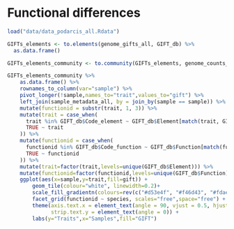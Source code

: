 # Functional differences

```r
load("data/data_podarcis_all.Rdata")
```

```r

GIFTs_elements <- to.elements(genome_gifts_all, GIFT_db) %>%
  as.data.frame()

GIFTs_elements_community <- to.community(GIFTs_elements, genome_counts_filt_all %>% column_to_rownames(., "genome") %>% tss(), GIFT_db)

GIFTs_elements_community %>%
    as.data.frame() %>%
    rownames_to_column(var="sample") %>%
    pivot_longer(!sample,names_to="trait",values_to="gift") %>%
    left_join(sample_metadata_all, by = join_by(sample == sample)) %>%
    mutate(functionid = substr(trait, 1, 3)) %>%
    mutate(trait = case_when(
      trait %in% GIFT_db$Code_element ~ GIFT_db$Element[match(trait, GIFT_db$Code_element)],
      TRUE ~ trait
    )) %>%
    mutate(functionid = case_when(
      functionid %in% GIFT_db$Code_function ~ GIFT_db$Function[match(functionid, GIFT_db$Code_function)],
      TRUE ~ functionid
    )) %>%
    mutate(trait=factor(trait,levels=unique(GIFT_db$Element))) %>%
    mutate(functionid=factor(functionid,levels=unique(GIFT_db$Function))) %>%
    ggplot(aes(x=sample,y=trait,fill=gift)) +
        geom_tile(colour="white", linewidth=0.2)+
        scale_fill_gradientn(colours=rev(c("#d53e4f", "#f46d43", "#fdae61", "#fee08b", "#e6f598", "#abdda4", "#ddf1da")))+
        facet_grid(functionid ~ species, scales="free",space="free") +
        theme(axis.text.x = element_text(angle = 90, vjust = 0.5, hjust=1),
              strip.text.y = element_text(angle = 0)) + 
        labs(y="Traits",x="Samples",fill="GIFT")
```
